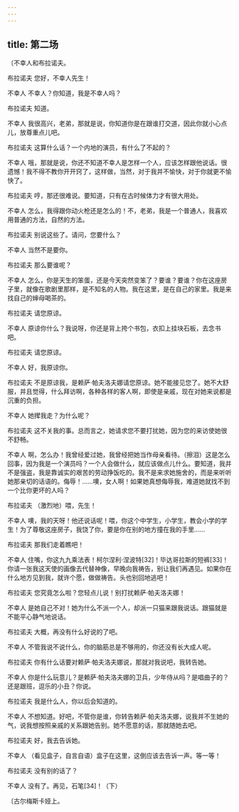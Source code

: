 ```yaml
---
---
---
```

title: 第二场
---




〔不幸人和布拉诺夫。





布拉诺夫 您好，不幸人先生！

不幸人 不幸人？你知道，我是不幸人吗？

布拉诺夫 知道。

不幸人 我很高兴，老弟，那就是说，你知道你是在跟谁打交道，因此你就小心点儿，放尊重点儿吧。

布拉诺夫 这算什么话？一个内地的演员，有什么了不起的？

不幸人 哦，那就是说，你还不知道不幸人是怎样一个人，应该怎样跟他说话。很遗憾！我不得不教你开开窍了，这样做，当然，对于我并不愉快，对于你就更不愉快了。

布拉诺夫 哼，那还很难说。要知道，只有在古时候体力才有很大用处。

不幸人 怎么，我得跟你动火枪还是怎么的！不，老弟，我是一个普通人，我喜欢用普通的方法，自然的方法。

布拉诺夫 别说这些了。请问，您要什么？

不幸人 当然不是要你。

布拉诺夫 那么要谁呢？

不幸人 怎么，你是天生的笨蛋，还是今天突然变笨了？要谁？要谁？你在这座房子里，就像在歌剧里那样，是不知名的人物。我在这里，是在自己的家里。我是来找自己的婶母喝茶的。

布拉诺夫 请您原谅。

不幸人 原谅你什么？我说呀，你还是背上挎个书包，衣扣上挂块石板，去念书吧。

布拉诺夫 请您原谅。

不幸人 好，我原谅你。

布拉诺夫 不是原谅我，是赖萨·帕夫洛夫娜请您原谅。她不能接见您了。她不大舒服，并且觉得，什么拜访啊，各种各样的客人啊，即使是亲戚，现在对她来说都是沉重的负担。

不幸人 她撵我走？为什么呢？

布拉诺夫 这不关我的事。总而言之，她请求您不要打扰她，因为您的来访使她很不舒畅。

不幸人 啊，怎么办！我曾经爱过她，我曾经把她当作母亲看待。（擦泪）这是怎么回事，因为我是一个演员吗？一个人会做什么，就应该做点儿什么。要知道，我并不是强盗，我是靠诚实的艰苦的劳动挣饭吃的。我不是来求她施舍的，而是来听听她那亲切的话语的。侮辱！……噢，女人啊！如果她真想侮辱我，难道她就找不到一个比你更坏的人吗？

布拉诺夫 （激烈地）喂，先生！

不幸人 噢，我的天呀！他还说话呢！喂，你这个中学生，小学生，教会小学的学生！为了尊敬这座房子，我饶了你，要是你在别的地方撞在我的手里……

布拉诺夫 那我们走着瞧吧！

不幸人 住嘴，你这九九乘法表！柯尔涅利·涅波特[32]！毕达哥拉斯的短裤[33]！你请一张我这天使的画像去代替神像，早晚向我祷告，别让我们再遇见。如果你在什么地方见到我，就许个愿，做做祷告。头也别回地逃吧！

布拉诺夫 您究竟怎么啦？您轻点儿说！别打扰赖萨·帕夫洛夫娜！

不幸人 是她自己不对！她为什么不派一个人，却派一只猫来跟我说话。跟猫就是不能平心静气地说话。

布拉诺夫 大概，再没有什么好说的了吧。

不幸人 不管我说不说什么，你的脑筋总是不够用的，你还没有长大成人呢。

布拉诺夫 你有什么话要对赖萨·帕夫洛夫娜说，那就对我说吧，我转告她。

不幸人 你是什么玩意儿？是赖萨·帕夫洛夫娜的卫兵，少年侍从吗？是唱曲子的？还是跟班，逗乐的小丑？你说。

布拉诺夫 我是什么人，你以后会知道的。

不幸人 不想知道。好吧，不管你是谁，你转告赖萨·帕夫洛夫娜，说我并不生她的气，说我想按照亲戚的关系跟她告别。她不愿意的话，那就随她去吧。

布拉诺夫 好，我去告诉她。

不幸人 （看见盒子，自言自语）盒子在这里，这倒应该去告诉一声。等一等！

布拉诺夫 没有别的话了？

不幸人 没有了。再见，石笔[34]！（下）

〔古尔梅斯卡娅上。